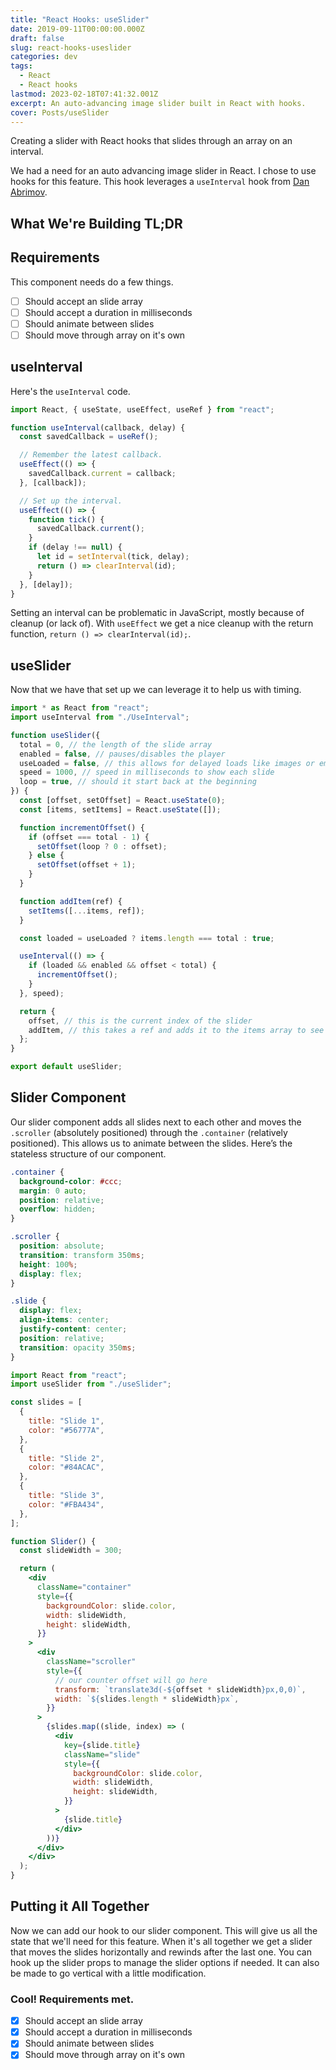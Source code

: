 ```yaml
---
title: "React Hooks: useSlider"
date: 2019-09-11T00:00:00.000Z
draft: false
slug: react-hooks-useslider
categories: dev
tags:
  - React
  - React hooks
lastmod: 2023-02-18T07:41:32.001Z
excerpt: An auto-advancing image slider built in React with hooks.
cover: Posts/useSlider
---
```


Creating a slider with React hooks that slides through an array on an interval.

We had a need for an auto advancing image slider in React. I chose to use hooks for this feature. This hook leverages a `useInterval` hook from [Dan Abrimov](https://overreacted.io/making-setinterval-declarative-with-react-hooks/).

## What We're Building TL;DR


<CodeSandbox title="Simple React Hooks Interval Slider" id="vsmi1" />

## Requirements

This component needs do a few things.

- [ ] Should accept an slide array
- [ ] Should accept a duration in milliseconds
- [ ] Should animate between slides
- [ ] Should move through array on it's own

## useInterval

Here's the `useInterval` code.

```jsx
import React, { useState, useEffect, useRef } from "react";

function useInterval(callback, delay) {
  const savedCallback = useRef();

  // Remember the latest callback.
  useEffect(() => {
    savedCallback.current = callback;
  }, [callback]);

  // Set up the interval.
  useEffect(() => {
    function tick() {
      savedCallback.current();
    }
    if (delay !== null) {
      let id = setInterval(tick, delay);
      return () => clearInterval(id);
    }
  }, [delay]);
}
```

Setting an interval can be problematic in JavaScript, mostly because of cleanup (or lack of). With `useEffect` we get a nice cleanup with the return function, `return () => clearInterval(id);`.

## useSlider

Now that we have that set up we can leverage it to help us with timing.

```jsx
import * as React from "react";
import useInterval from "./UseInterval";

function useSlider({
  total = 0, // the length of the slide array
  enabled = false, // pauses/disables the player
  useLoaded = false, // this allows for delayed loads like images or embeds
  speed = 1000, // speed in milliseconds to show each slide
  loop = true, // should it start back at the beginning
}) {
  const [offset, setOffset] = React.useState(0);
  const [items, setItems] = React.useState([]);

  function incrementOffset() {
    if (offset === total - 1) {
      setOffset(loop ? 0 : offset);
    } else {
      setOffset(offset + 1);
    }
  }

  function addItem(ref) {
    setItems([...items, ref]);
  }

  const loaded = useLoaded ? items.length === total : true;

  useInterval(() => {
    if (loaded && enabled && offset < total) {
      incrementOffset();
    }
  }, speed);

  return {
    offset, // this is the current index of the slider
    addItem, // this takes a ref and adds it to the items array to see if all have loaded
  };
}

export default useSlider;
```

## Slider Component

Our slider component adds all slides next to each other and moves the `.scroller` (absolutely positioned) through the `.container` (relatively positioned). This allows us to animate between the slides. Here’s the stateless structure of our component.

```css
.container {
  background-color: #ccc;
  margin: 0 auto;
  position: relative;
  overflow: hidden;
}

.scroller {
  position: absolute;
  transition: transform 350ms;
  height: 100%;
  display: flex;
}

.slide {
  display: flex;
  align-items: center;
  justify-content: center;
  position: relative;
  transition: opacity 350ms;
}
```

```jsx
import React from "react";
import useSlider from "./useSlider";

const slides = [
  {
    title: "Slide 1",
    color: "#56777A",
  },
  {
    title: "Slide 2",
    color: "#84ACAC",
  },
  {
    title: "Slide 3",
    color: "#FBA434",
  },
];

function Slider() {
  const slideWidth = 300;

  return (
    <div
      className="container"
      style={{
        backgroundColor: slide.color,
        width: slideWidth,
        height: slideWidth,
      }}
    >
      <div
        className="scroller"
        style={{
          // our counter offset will go here
          transform: `translate3d(-${offset * slideWidth}px,0,0)`,
          width: `${slides.length * slideWidth}px`,
        }}
      >
        {slides.map((slide, index) => (
          <div
            key={slide.title}
            className="slide"
            style={{
              backgroundColor: slide.color,
              width: slideWidth,
              height: slideWidth,
            }}
          >
            {slide.title}
          </div>
        ))}
      </div>
    </div>
  );
}
```

## Putting it All Together

Now we can add our hook to our slider component. This will give us all the state that we'll need for this feature. When it's all together we get a slider that moves the slides horizontally and rewinds after the last one. You can hook up the slider props to manage the slider options if needed. It can also be made to go vertical with a little modification.

### Cool! Requirements met.

- [x] Should accept an slide array
- [x] Should accept a duration in milliseconds
- [x] Should animate between slides
- [x] Should move through array on it's own
